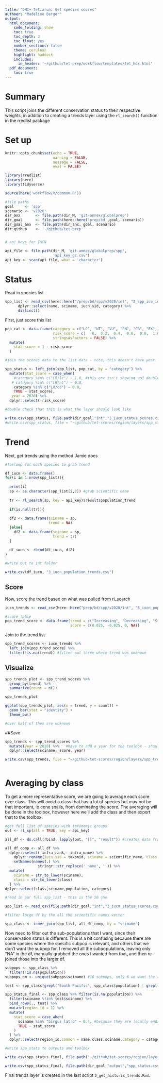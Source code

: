 ```yaml
---
title: "OHI+ Tetiaroa: Get species scores"
authoer: "Madeline Berger"
output:
  html_document:
    code_folding: show
    toc: true
    toc_depth: 3 
    toc_float: yes
    number_sections: false
    theme: cerulean
    highlight: haddock
    includes: 
      in_header: '~/github/tet-prep/workflow/templates/tet_hdr.html'
  pdf_document:
    toc: true
---
```


# Summary 

This script joins the different conservation status to their respective weights, in addition to creating a trends layer using the `rl_search()` function in the rredlist package

# Set up

```r
knitr::opts_chunk$set(echo = TRUE,
                      warning = FALSE,
                      message = FALSE,
                      eval = FALSE)

library(rredlist)
library(here)
library(tidyverse)

source(here('workflow/R/common.R'))

#file paths
goal     <- 'spp'
scenario <- 'v2020'
dir_anx       <- file.path(dir_M, 'git-annex/globalprep') 
dir_goal      <- file.path(here::here('prep/bd',goal, scenario))
dir_goal_anx  <- file.path(dir_anx, goal, scenario)
dir_github    <- '~/github/tet-prep'


# api keys for IUCN 

api_file <- file.path(dir_M, 'git-annex/globalprep/spp', 
                      'api_key_gc.csv')
api_key <- scan(api_file, what = 'character')

```

# Status

Read in species list

```r

spp_list <- read_csv(here::here("/prep/bd/spp/v2020/int", "2_spp_ico_iucn_50.csv")) %>%
      dplyr::select(name, sciname, iucn_sid, category) %>%
      distinct()


```

First, just score this list

```r

pop_cat <- data.frame(category = c("LC", "NT", "VU", "EN", "CR", "EX", "T", "CD", "NE", "DD"), 
                      risk_score = c(   0,  0.2,  0.4,  0.6,  0.8,  1.0, 0.6,  0.3,   NA,  NA),
                      stringsAsFactors = FALSE) %>% 
  mutate(
    stat_score = 1 - risk_score
  )

#join the scores data to the list data - note, this doesn't have year. 

spp_status <- left_join(spp_list, pop_cat, by = "category") %>%
  mutate(stat_score = case_when(
    #category %in% c("LR/lc") ~ 1.0, #this one isn't showing up? double check 
   # category %in% c("LR/nt") ~ 0.8,
    category %in% c("LR/cd") ~ 0.9,
    TRUE ~ stat_score),
   year = 2020) %>% 
  dplyr::select(-risk_score)

#double check that this is what the layer should look like 

write.csv(spp_status, file.path(dir_goal,"int","3_iucn_status_scores.csv"), row.names = F)
#write.csv(spp_status, file = "~/github/tet-scores/region/layers/spp_status.csv", row.names = F)

```

# Trend
Next, get trends using the method Jamie does
```r

#forloop for each species to grab trend

df_iucn <- data.frame()
for(i in 1:nrow(spp_list)){
  
  print(i)
  sp <- as.character(spp_list[i,2]) #grab scientific name
  
  tr <- rl_search(sp, key = api_key)$result$population_trend
  
  if(is.null(tr)){
  
  df2 <- data.frame(sciname = sp,
                    trend = NA)
  }else{
    df2 <- data.frame(sciname = sp,
                      trend = tr)
  }
  
  df_iucn <- rbind(df_iucn, df2)
}

#write out to int folder

write.csv(df_iucn, "3_iucn_population_trends.csv")
```

## Score
Now, score the trend based on what was pulled from rl_search
```r

iucn_trends <- read_csv(here::here("prep/bd/spp/v2020/int", "3_iucn_population_trends.csv"))

#score table
pop_trend_score <- data.frame(trend = c("Increasing", "Decreasing", "Stable", "Unknown"),
                              score = c(0.025, -0.025, 0, NA))
```

Join to the trend list

```r

spp_trend_scores <- iucn_trends %>% 
  left_join(pop_trend_score) %>%
  filter(!is.na(trend)) #filter out three where trend was unknown
```

## Visualize

```r
spp_trends_plot <- spp_trend_scores %>%
  group_by(trend) %>%
  summarize(count = n())

spp_trends_plot

ggplot(spp_trends_plot, aes(x = trend, y = count)) +
  geom_bar(stat = "identity") +
  theme_bw()

#over half of them are unknown

```

##Save
```r

spp_trends <- spp_trend_scores %>%
  mutate(year = 2020) %>%   #have to add a year for the toolbox - should this be 2020
  dplyr::select(sciname, score, year)

write.csv(spp_trends, file = "~/github/tet-scores/region/layers/spp_trend.csv", row.names = F)  #save to toolbox



```

# Averaging by class

To get a more representative score, we are going to average each score over class. This will avoid a class that has a lot of species but may not be that important, ie cone snails, from dominating the score. The averaging will be done in the toolbox, however here we'll add the class and then export that to the toolbox. 

```r
#get full list of species with taxonomic groups
out <- rl_sp(all = TRUE, key = api_key)

all_df <- do.call(rbind, lapply(out, "[[", "result")) #creates data frames from each item in the large list in `out` and then binds them

all_df_comp <- all_df %>%
  dplyr::select(-infra_rank, -infra_name) %>%
    dplyr::rename(iucn_sid = taxonid, sciname = scientific_name, class = class_name) %>% 
    setNames(names(.) %>%
               stringr::str_replace('_name', '')) %>% 
  mutate(
    sciname = str_to_lower(sciname),
    class = str_to_lower(class)
  ) %>% 
dplyr::select(class,sciname,population, category)

#read in our full spp_list - this is the 50 one

spp_list <- read_csv(file.path(dir_goal,"int","3_iucn_status_scores.csv"))

#filter large df by the all the scientific names vector

spp_class <- inner_join(spp_list, all_df_comp, by = "sciname")


```

Now need to filter out the sub-populations that I want, since their conservation status is different. This is a bit confusing because there are some species where the specific subpop is relevant, and others that we don't want the subpop for. I removed all the subpopulations, leaving only "NA" in the df, manually grabbed the ones I wanted from that, and then re-joined those into the larger df. 

```r

subpops <- spp_class %>% 
  filter(!is.na(population))
subpops_nm <- unique(subpops$sciname) #16 subpops, only 6 we want the rest can be NA

test <- spp_class[grepl("South Pacific", spp_class$population) | grepl("Hawaiian", spp_class$population) | grepl("Asia", spp_class$population)| grepl("East Pacific", spp_class$population) | grepl("Indo-west", spp_class$population) | grepl("Oceania", spp_class$population),] #these are the ones I want

spp_status_final <- spp_class %>% filter(is.na(population)) %>% 
  filter(sciname %!in% test$sciname) %>% 
  bind_rows(., test) %>%
  mutate(region_id = 1) %>% 
  mutate(
    stat_score = case_when(
      sciname %in% "birgus latro" ~ 0.4, #because they are locally endangered
      TRUE ~ stat_score
    )
  ) %>% 
  dplyr::select(region_id,common = name,class,sciname,category = category.x, status = stat_score, year)

#write spp_stats to outputs and toolbox

write.csv(spp_status_final, file.path("~/github/tet-scores/region/layers/spp_status.csv"), row.names = F)

write.csv(spp_status_final, file.path(dir_goal,"output","spp_status.csv"), row.names = F)
```

Final trends layer is created in the last script `3_get_historic_trends.Rmd`. 
